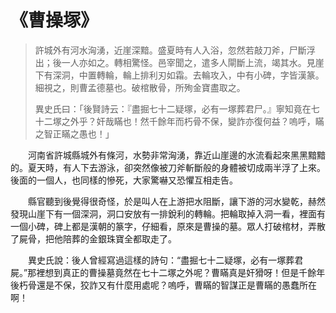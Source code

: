 # 《曹操塚》

> 許城外有河水洶湧，近崖深黯。盛夏時有人入浴，忽然若敲刀斧，尸斷浮出；後一人亦如之。轉相驚怪。邑宰聞之，遣多人閘斷上流，竭其水。見崖下有深洞，中置轉輪，輪上排利刃如霜。去輪攻入，中有小碑，字皆漢篆。細視之，則曹孟德墓也。破棺散骨，所殉金寶盡取之。
>
> 異史氏曰：「後賢詩云：『盡掘七十二疑塚，必有一塚葬君尸。』寧知竟在七十二塚之外乎？奸哉瞞也！然千餘年而朽骨不保，變詐亦復何益？嗚呼，瞞之智正瞞之愚也！」

&emsp;&emsp;河南省許城縣城外有條河，水勢非常洶湧，靠近山崖邊的水流看起來黑黑黯黯的。夏天時，有人下去游泳，卻突然像被刀斧斬斷般的身體被切成兩半浮了上來。後面的一個人，也同樣的慘死，大家驚嚇又恐懼互相走告。

&emsp;&emsp;縣官聽到後覺得很奇怪，於是叫人在上游把水阻斷，讓下游的河水變乾，赫然發現山崖下有一個深洞，洞口安放有一排銳利的轉輪。把輪取掉入洞一看，裡面有一個小碑，碑上都是漢朝的篆字，仔細看，原來是曹操的墓。眾人打破棺材，弄散了屍骨，把他陪葬的金銀珠寶全都取走了。

&emsp;&emsp;異史氏說：後人曾經寫過這樣的詩句：“盡掘七十二疑塚，必有一塚葬君屍。”那裡想到真正的曹操墓竟然在七十二塚之外呢？曹瞞真是奸猾呀！但是千餘年後朽骨還是不保，狡詐又有什麼用處呢？嗚呼，曹瞞的智謀正是曹瞞的愚蠢所在啊！
